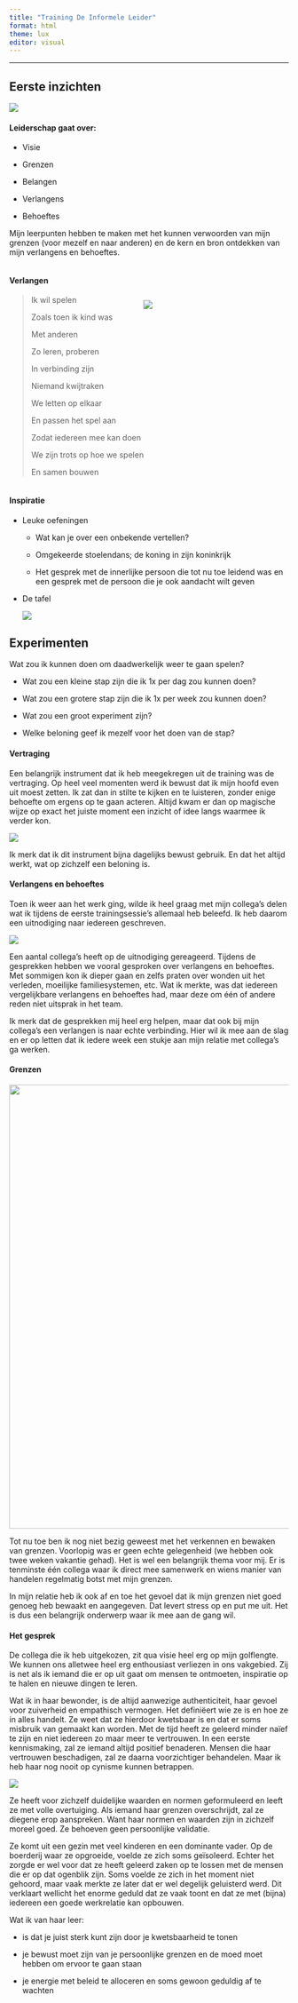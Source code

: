 ```yaml
---
title: "Training De Informele Leider"
format: html
theme: lux
editor: visual
---
```


------------------------------------------------------------------------

## Eerste inzichten

![](storing.png)

#### Leiderschap gaat over:

-   Visie

-   Grenzen

-   Belangen

-   Verlangens

-   Behoeftes

Mijn leerpunten hebben te maken met het kunnen verwoorden van mijn grenzen (voor mezelf en naar anderen) en de kern en bron ontdekken van mijn verlangens en behoeftes.

::: {style="display: flex; flex-wrap: wrap"}
::: {style="column-width: 200px;"}
#### Verlangen

> Ik wil spelen
>
> Zoals toen ik kind was
>
> Met anderen
>
> Zo leren, proberen
>
> In verbinding zijn
>
> Niemand kwijtraken
>
> We letten op elkaar
>
> En passen het spel aan
>
> Zodat iedereen mee kan doen
>
> We zijn trots op hoe we spelen
>
> En samen bouwen
:::

::: {style="margin-top: 50px;"}
![](jip.jpeg)
:::
:::

#### Inspiratie

-   Leuke oefeningen

    -   Wat kan je over een onbekende vertellen?

    -   Omgekeerde stoelendans; de koning in zijn koninkrijk

    -   Het gesprek met de innerlijke persoon die tot nu toe leidend was en een gesprek met de persoon die je ook aandacht wilt geven

-   De tafel

    ![](tafel.png)

## Experimenten

Wat zou ik kunnen doen om daadwerkelijk weer te gaan spelen?

-   Wat zou een kleine stap zijn die ik 1x per dag zou kunnen doen?

-   Wat zou een grotere stap zijn die ik 1x per week zou kunnen doen?

-   Wat zou een groot experiment zijn?

-   Welke beloning geef ik mezelf voor het doen van de stap?

#### Vertraging

Een belangrijk instrument dat ik heb meegekregen uit de training was de vertraging. Op heel veel momenten werd ik bewust dat ik mijn hoofd even uit moest zetten. Ik zat dan in stilte te kijken en te luisteren, zonder enige behoefte om ergens op te gaan acteren. Altijd kwam er dan op magische wijze op exact het juiste moment een inzicht of idee langs waarmee ik verder kon.

![](gandalf.jpg)

Ik merk dat ik dit instrument bijna dagelijks bewust gebruik. En dat het altijd werkt, wat op zichzelf een beloning is.

#### Verlangens en behoeftes

Toen ik weer aan het werk ging, wilde ik heel graag met mijn collega's delen wat ik tijdens de eerste trainingsessie's allemaal heb beleefd. Ik heb daarom een uitnodiging naar iedereen geschreven.

![](brief.png)

Een aantal collega's heeft op de uitnodiging gereageerd. Tijdens de gesprekken hebben we vooral gesproken over verlangens en behoeftes. Met sommigen kon ik dieper gaan en zelfs praten over wonden uit het verleden, moeilijke familiesystemen, etc. Wat ik merkte, was dat iedereen vergelijkbare verlangens en behoeftes had, maar deze om één of andere reden niet uitsprak in het team.

Ik merk dat de gesprekken mij heel erg helpen, maar dat ook bij mijn collega's een verlangen is naar echte verbinding. Hier wil ik mee aan de slag en er op letten dat ik iedere week een stukje aan mijn relatie met collega's ga werken.

#### Grenzen

![](brene.png){width="800"}

Tot nu toe ben ik nog niet bezig geweest met het verkennen en bewaken van grenzen. Voorlopig was er geen echte gelegenheid (we hebben ook twee weken vakantie gehad). Het is wel een belangrijk thema voor mij. Er is tenminste één collega waar ik direct mee samenwerk en wiens manier van handelen regelmatig botst met mijn grenzen.

In mijn relatie heb ik ook af en toe het gevoel dat ik mijn grenzen niet goed genoeg heb bewaakt en aangegeven. Dat levert stress op en put me uit. Het is dus een belangrijk onderwerp waar ik mee aan de gang wil.

#### Het gesprek

De collega die ik heb uitgekozen, zit qua visie heel erg op mijn golflengte. We kunnen ons alletwee heel erg enthousiast verliezen in ons vakgebied. Zij is net als ik iemand die er op uit gaat om mensen te ontmoeten, inspiratie op te halen en nieuwe dingen te leren.

Wat ik in haar bewonder, is de altijd aanwezige authenticiteit, haar gevoel voor zuiverheid en empathisch vermogen. Het definiëert wie ze is en hoe ze in alles handelt. Ze weet dat ze hierdoor kwetsbaar is en dat er soms misbruik van gemaakt kan worden. Met de tijd heeft ze geleerd minder naïef te zijn en niet iedereen zo maar meer te vertrouwen. In een eerste kennismaking, zal ze iemand altijd positief benaderen. Mensen die haar vertrouwen beschadigen, zal ze daarna voorzichtiger behandelen. Maar ik heb haar nog nooit op cynisme kunnen betrappen.

![](vulnerability.jpeg)

Ze heeft voor zichzelf duidelijke waarden en normen geformuleerd en leeft ze met volle overtuiging. Als iemand haar grenzen overschrijdt, zal ze diegene erop aanspreken. Want haar normen en waarden zijn in zichzelf moreel goed. Ze behoeven geen persoonlijke validatie.

Ze komt uit een gezin met veel kinderen en een dominante vader. Op de boerderij waar ze opgroeide, voelde ze zich soms geïsoleerd. Echter het zorgde er wel voor dat ze heeft geleerd zaken op te lossen met de mensen die er op dat ogenblik zijn. Soms voelde ze zich in het moment niet gehoord, maar vaak merkte ze later dat er wel degelijk geluisterd werd. Dit verklaart wellicht het enorme geduld dat ze vaak toont en dat ze met (bijna) iedereen een goede werkrelatie kan opbouwen.

Wat ik van haar leer:

-   is dat je juist sterk kunt zijn door je kwetsbaarheid te tonen

-   je bewust moet zijn van je persoonlijke grenzen en de moed moet hebben om ervoor te gaan staan

-   je energie met beleid te alloceren en soms gewoon geduldig af te wachten
